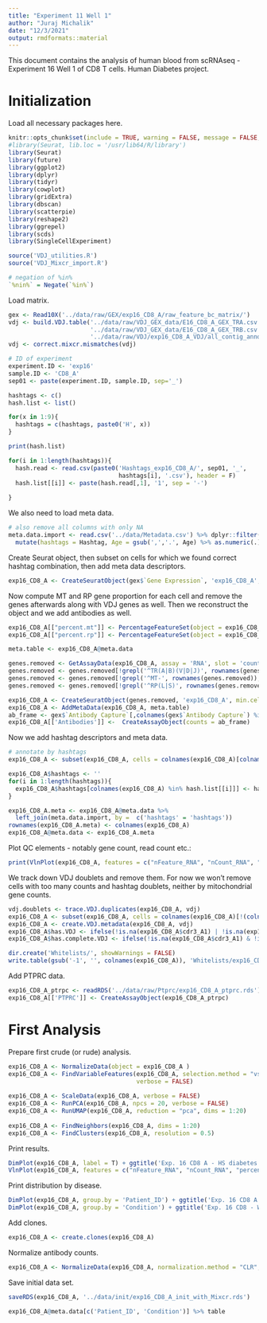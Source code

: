 ```yaml
---
title: "Experiment 11 Well 1"
author: "Juraj Michalik"
date: "12/3/2021"
output: rmdformats::material
---
```


This document contains the analysis of human blood from scRNAseq - Experiment 16 Well 1 of CD8 T cells. Human Diabetes project.

# Initialization 

Load all necessary packages here.

```r
knitr::opts_chunk$set(include = TRUE, warning = FALSE, message = FALSE, error = TRUE, cache = TRUE)
#library(Seurat, lib.loc = '/usr/lib64/R/library')
library(Seurat)
library(future)
library(ggplot2)
library(dplyr)
library(tidyr)
library(cowplot)
library(gridExtra)
library(dbscan)
library(scatterpie)
library(reshape2)
library(ggrepel)
library(scds)
library(SingleCellExperiment)

source('VDJ_utilities.R')
source('VDJ_Mixcr_import.R')

# negation of %in% 
`%nin%` = Negate(`%in%`)
```

Load matrix.

```r
gex <- Read10X('../data/raw/GEX/exp16_CD8_A/raw_feature_bc_matrix/')
vdj <- build.VDJ.table('../data/raw/VDJ_GEX_data/E16_CD8_A_GEX_TRA.csv', 
                       '../data/raw/VDJ_GEX_data/E16_CD8_A_GEX_TRB.csv',
                       '../data/raw/VDJ/exp16_CD8_A_VDJ/all_contig_annotations.csv')
vdj <- correct.mixcr.mismatches(vdj)

# ID of experiment
experiment.ID <- 'exp16'
sample.ID <- 'CD8_A'
sep01 <- paste(experiment.ID, sample.ID, sep='_')

hashtags <- c()
hash.list <- list()

for(x in 1:9){
  hashtags = c(hashtags, paste0('H', x))
}

print(hash.list)

for(i in 1:length(hashtags)){
  hash.read <- read.csv(paste0('Hashtags_exp16_CD8_A/', sep01, '_',
                               hashtags[i], '.csv'), header = F)
  hash.list[[i]] <- paste(hash.read[,1], '1', sep = '-')
  
}
```

We also need to load meta data.

```r
# also remove all columns with only NA
meta.data.import <- read.csv('../data/Metadata.csv') %>% dplyr::filter(Well_CT_ID == 'exp16_CD8_A') %>% select_if(~ !all(is.na(.) | . == '')) %>% 
  mutate(hashtags = Hashtag, Age = gsub(',','.', Age) %>% as.numeric(.), Patient_ID = Mouse_ID) %>% dplyr::select(-Mouse_ID)
```

Create Seurat object, then subset on cells for which we found correct hashtag combination, then add meta data descriptors.

```r
exp16_CD8_A <- CreateSeuratObject(gex$`Gene Expression`, 'exp16_CD8_A', min.cells = 3, min.features = 200)
```

Now compute MT and RP gene proportion for each cell and remove the genes afterwards along with VDJ genes as well. Then we reconstruct the object and we add antibodies as well.

```r
exp16_CD8_A[["percent.mt"]] <- PercentageFeatureSet(object = exp16_CD8_A, pattern = "^MT-")
exp16_CD8_A[["percent.rp"]] <- PercentageFeatureSet(object = exp16_CD8_A, pattern = "^RP[S|L]")

meta.table <- exp16_CD8_A@meta.data

genes.removed <- GetAssayData(exp16_CD8_A, assay = 'RNA', slot = 'counts')
genes.removed <- genes.removed[!grepl('^TR(A|B)(V|D|J)', rownames(genes.removed)),]
genes.removed <- genes.removed[!grepl('^MT-', rownames(genes.removed)),]
genes.removed <- genes.removed[!grepl('^RP(L|S)', rownames(genes.removed)),]

exp16_CD8_A <- CreateSeuratObject(genes.removed, 'exp16_CD8_A', min.cells = 3, min.features = 200)
exp16_CD8_A <- AddMetaData(exp16_CD8_A, meta.table)
ab_frame <- gex$`Antibody Capture`[,colnames(gex$`Antibody Capture`) %in% colnames(exp16_CD8_A)]
exp16_CD8_A[['Antibodies']] <-  CreateAssayObject(counts = ab_frame)
```

Now we add hashtag descriptors and meta data.

```r
# annotate by hashtags
exp16_CD8_A <- subset(exp16_CD8_A, cells = colnames(exp16_CD8_A)[colnames(exp16_CD8_A) %in% unlist(hash.list)])

exp16_CD8_A$hashtags <- ''
for(i in 1:length(hashtags)){
  exp16_CD8_A$hashtags[colnames(exp16_CD8_A) %in% hash.list[[i]]] <- hashtags[i]
}

exp16_CD8_A.meta <- exp16_CD8_A@meta.data %>%
  left_join(meta.data.import, by =  c('hashtags' = 'hashtags'))
rownames(exp16_CD8_A.meta) <- colnames(exp16_CD8_A)
exp16_CD8_A@meta.data <- exp16_CD8_A.meta
```

Plot QC elements - notably gene count, read count etc.:

```r
print(VlnPlot(exp16_CD8_A, features = c("nFeature_RNA", "nCount_RNA", "percent.mt", "percent.rp"), ncol = 4, pt.size = 0))
```

We track down VDJ doublets and remove them. For now we won't remove cells with too many counts and hashtag doublets, neither by mitochondrial gene counts.

```r
vdj.doublets <- trace.VDJ.duplicates(exp16_CD8_A, vdj)
exp16_CD8_A <- subset(exp16_CD8_A, cells = colnames(exp16_CD8_A)[!(colnames(exp16_CD8_A) %in% vdj.doublets)])
exp16_CD8_A <- create.VDJ.metadata(exp16_CD8_A, vdj)
exp16_CD8_A$has.VDJ <- ifelse(!is.na(exp16_CD8_A$cdr3_A1) | !is.na(exp16_CD8_A$cdr3_B), 'VDJ found', 'VDJ not found')
exp16_CD8_A$has.complete.VDJ <- ifelse(!is.na(exp16_CD8_A$cdr3_A1) & !is.na(exp16_CD8_A$cdr3_B), 'Complete VDJ found', 'Complete VDJ not found')
```

```r
dir.create('Whitelists/', showWarnings = FALSE)
write.table(gsub('-1', '', colnames(exp16_CD8_A)), 'Whitelists/exp16_CD8_A_whitelist.csv', quote = F, row.names = F, col.names = F)
```

Add PTPRC data.

```r
exp16_CD8_A_ptrpc <- readRDS('../data/raw/Ptprc/exp16_CD8_A_ptprc.rds')
exp16_CD8_A[['PTPRC']] <- CreateAssayObject(exp16_CD8_A_ptrpc)
```

# First Analysis

Prepare first crude (or rude) analysis.

```r
exp16_CD8_A <- NormalizeData(object = exp16_CD8_A )
exp16_CD8_A <- FindVariableFeatures(exp16_CD8_A, selection.method = "vst", nfeatures = 1000,
                                    verbose = FALSE)
  
exp16_CD8_A <- ScaleData(exp16_CD8_A, verbose = FALSE)
exp16_CD8_A <- RunPCA(exp16_CD8_A, npcs = 20, verbose = FALSE)
exp16_CD8_A <- RunUMAP(exp16_CD8_A, reduction = "pca", dims = 1:20)
  
exp16_CD8_A <- FindNeighbors(exp16_CD8_A, dims = 1:20)
exp16_CD8_A <- FindClusters(exp16_CD8_A, resolution = 0.5)
```

Print results.

```r
DimPlot(exp16_CD8_A, label = T) + ggtitle('Exp. 16 CD8 A - HS diabetes project CD8 T cells')
VlnPlot(exp16_CD8_A, features = c("nFeature_RNA", "nCount_RNA", "percent.mt", "percent.rp"), ncol = 4, pt.size = 0)
```

Print distribution by disease.

```r
DimPlot(exp16_CD8_A, group.by = 'Patient_ID') + ggtitle('Exp. 16 CD8 A - HS diabetes project CD8 T cells - Patient ID')
DimPlot(exp16_CD8_A, group.by = 'Condition') + ggtitle('Exp. 16 CD8 - Well A - HS diabetes project CD8 T cells - Condition')
```

Add clones.

```r
exp16_CD8_A <- create.clones(exp16_CD8_A)
```

Normalize antibody counts.

```r
exp16_CD8_A <- NormalizeData(exp16_CD8_A, normalization.method = "CLR", margin = 2, assay = "Antibodies")
```

Save initial data set.

```r
saveRDS(exp16_CD8_A, '../data/init/exp16_CD8_A_init_with_Mixcr.rds')
```

```r
exp16_CD8_A@meta.data[c('Patient_ID', 'Condition')] %>% table
```